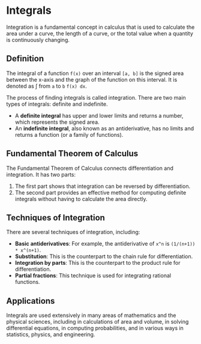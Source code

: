 # Integrals

Integration is a fundamental concept in calculus that is used to calculate the area under a curve, the length of a curve, or the total value when a quantity is continuously changing.

## Definition

The integral of a function `f(x)` over an interval `[a, b]` is the signed area between the x-axis and the graph of the function on this interval. It is denoted as ∫ from `a` to `b` `f(x) dx`.

The process of finding integrals is called integration. There are two main types of integrals: definite and indefinite.

- A **definite integral** has upper and lower limits and returns a number, which represents the signed area.
- An **indefinite integral**, also known as an antiderivative, has no limits and returns a function (or a family of functions).

## Fundamental Theorem of Calculus

The Fundamental Theorem of Calculus connects differentiation and integration. It has two parts:

1. The first part shows that integration can be reversed by differentiation.
2. The second part provides an effective method for computing definite integrals without having to calculate the area directly.

## Techniques of Integration

There are several techniques of integration, including:

- **Basic antiderivatives**: For example, the antiderivative of `x^n` is `(1/(n+1)) * x^(n+1)`.
- **Substitution**: This is the counterpart to the chain rule for differentiation.
- **Integration by parts**: This is the counterpart to the product rule for differentiation.
- **Partial fractions**: This technique is used for integrating rational functions.

## Applications

Integrals are used extensively in many areas of mathematics and the physical sciences, including in calculations of area and volume, in solving differential equations, in computing probabilities, and in various ways in statistics, physics, and engineering.
